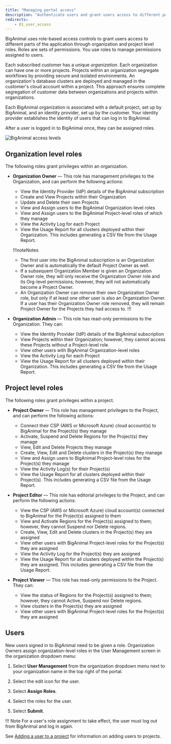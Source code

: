 ```yaml
---
title: "Managing portal access"
description: "Authenticate users and grant users access to different parts of the application"
redirects:
    - 01_user_access
---
```


BigAnimal uses role-based access controls to grant users access to different parts of the application through organization and project level roles. Roles are sets of permissions. You use roles to manage permissions assigned to users.

Each subscribed customer has a unique *organization*. Each organization can have one or more projects. Projects within an organization segregate workflows by providing secure and isolated environments. An organization's database clusters are deployed and managed in the customer's cloud account within a project. This approach ensures complete segregation of customer data between organizations and projects within organizations.

Each BigAnimal organization is associated with a default project, set up by BigAnimal, and an identity provider, set up by the customer. Your identity provider establishes the identity of users that can log in to BigAnimal. 

After a user is logged in to BigAnimal once, they can be assigned roles. 

![*BigAnimal access levels*](images/projects.png)

## Organization level roles
The following roles grant privileges within an organization.

- **Organization Owner** &mdash; This role has management privileges to the Organization, and can perform the following actions:
  - View the Identity Provider (IdP) details of the BigAnimal subscription
  - Create and View Projects within their Organization
  - Update and Delete their own Projects
  - View and Assign users to the BigAnimal Organization-level roles
  - View and Assign users to the BigAnimal Project-level roles of which they manage
  - View the Activity Log for each Project
  - View the Usage Report for all clusters deployed within their Organization.  This includes generating a CSV file from the Usage Report.

  !!!noteNotes
     - The first user into the BigAnimal subscription is an Organization Owner and is automatically the default Project Owner as well. 
     - If a subsequent Organization Member is given an Organization Owner role, they will only receive the Organization Owner role and its Org-level permissions; however, they will not automatically become a Project Owner. 
     - An Organization Owner can remove their own Organization Owner role, but only if at least one other user is also an Organization Owner. If a user has their Organization Owner role removed, they will remain Project Owner for the Projects they had access to.
  !!!

- **Organization Admin** &mdash; This role has read-only permissions to the Organization.  They can:
  - View the Identity Provider (IdP) details of the BigAnimal subscription
  - View Projects within their Organization; however, they cannot access these Projects without a Project-level role.
  - View other users with BigAnimal Organization-level roles
  - View the Activity Log for each Project
  - View the Usage Report for all clusters deployed within their Organization.  This includes generating a CSV file from the Usage Report.


## Project level roles

The following roles grant privileges within a project.

- **Project Owner** &mdash; This role has management privileges to the Project, and can perform the following actions:

  - Connect their CSP (AWS or Microsoft Azure) cloud account(s) to BigAnimal for the Project(s) they manage
  - Activate, Suspend and Delete Regions for the Project(s) they manage
  - View, Edit and Delete Projects they manage
  - Create, View, Edit and Delete clusters in the Project(s) they manage
  - View and Assign users to BigAnimal Project-level roles for the Project(s) they manage
  - View the Activity Log(s) for their Project(s)
  - View the Usage Report for all clusters deployed within their Project(s).  This includes generating a CSV file from the Usage Report.

- **Project Editor**  &mdash; This role has editorial privileges to the Project, and can perform the following actions:

  - View the CSP (AWS or Microsoft Azure) cloud account(s) connected to BigAnimal for the Project(s) assigned to them
  - View and Activate Regions for the Project(s) assigned to them; however, they cannot Suspend nor Delete regions.
  - Create, View, Edit and Delete clusters in the Project(s) they are assigned
  - View other users with BigAnimal Project-level roles for the Project(s) they are assigned
  - View the Activity Log for the Project(s) they are assigned
  - View the Usage Report for all clusters deployed within the Project(s) they are assigned.  This includes generating a CSV file from the Usage Report.

- **Project Viewer**  &mdash; This role has read-only permissions to the Project.  They can:

  - View the status of Regions for the Project(s) assigned to them; however, they cannot Active, Suspend nor Delete regions.
  - View clusters in the Project(s) they are assigned
  - View other users with BigAnimal Project-level roles for the Project(s) they are assigned


## Users

New users signed in to BigAnimal need to be given a role. Organization Owners assign organization-level roles in the User Management screen in the organization dropdown menu:


1.  Select **User Management** from the organization dropdown menu next to your organization name in the top right of the portal.

2.  Select the edit icon for the user.

3.  Select **Assign Roles**.

4.  Select the roles for the user.

5.  Select **Submit**.

!!! Note
    For a user's role assignment to take effect, the user must log out from BigAnimal and log in again.

See [Adding a user to a project](/biganimal/release/administering_cluster/projects.mdx) for information on adding users to projects.